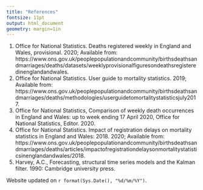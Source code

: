 ```yaml
---
title: "References"
fontsize: 11pt
output: html_document
geometry: margin=1in
---
```


1.	Office for National Statistics. Deaths registered weekly in England and Wales, provisional. 2020; Available from: https://www.ons.gov.uk/peoplepopulationandcommunity/birthsdeathsandmarriages/deaths/datasets/weeklyprovisionalfiguresondeathsregisteredinenglandandwales.
2.	Office for National Statistics. User guide to mortality statistics. 2019; Available from: https://www.ons.gov.uk/peoplepopulationandcommunity/birthsdeathsandmarriages/deaths/methodologies/userguidetomortalitystatisticsjuly2017.
3.	Office for National Statistics, Comparison of weekly death occurrences in England and Wales: up to week ending 17 April 2020, Office for National Statistics, Editor. 2020.
4.	Office for National Statistics. Impact of registration delays on mortality statistics in England and Wales: 2018. 2020; Available from: https://www.ons.gov.uk/peoplepopulationandcommunity/birthsdeathsandmarriages/deaths/articles/impactofregistrationdelaysonmortalitystatisticsinenglandandwales/2018.
5.	Harvey, A.C., Forecasting, structural time series models and the Kalman filter. 1990: Cambridge university press.

Website updated on `r format(Sys.Date(), "%d/%m/%Y")`.
